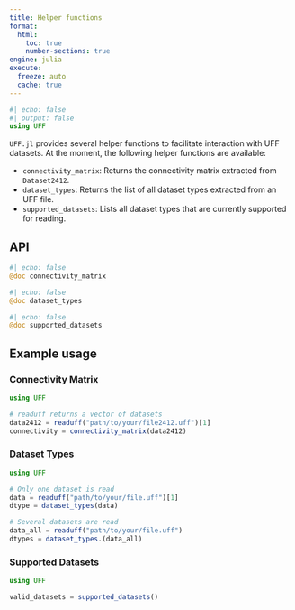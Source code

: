 ```yaml
---
title: Helper functions
format:
  html:
    toc: true
    number-sections: true
engine: julia
execute:
  freeze: auto
  cache: true
---
```


```julia
#| echo: false
#| output: false
using UFF
```

`UFF.jl` provides several helper functions to facilitate interaction with UFF datasets. At the moment, the following helper functions are available:

- `connectivity_matrix`: Returns the connectivity matrix extracted from `Dataset2412`.
- `dataset_types`: Returns the list of all dataset types extracted from an UFF file.
- `supported_datasets`: Lists all dataset types that are currently supported for reading.

## API

::: {.api}
```julia
#| echo: false
@doc connectivity_matrix
```
:::

::: {.api}
```julia
#| echo: false
@doc dataset_types
```
:::

::: {.api}
```julia
#| echo: false
@doc supported_datasets
```
:::

## Example usage

### Connectivity Matrix
```julia
using UFF

# readuff returns a vector of datasets
data2412 = readuff("path/to/your/file2412.uff")[1]
connectivity = connectivity_matrix(data2412)
```

### Dataset Types
```julia
using UFF

# Only one dataset is read
data = readuff("path/to/your/file.uff")[1]
dtype = dataset_types(data)

# Several datasets are read
data_all = readuff("path/to/your/file.uff")
dtypes = dataset_types.(data_all)
```

### Supported Datasets
```julia
using UFF

valid_datasets = supported_datasets()
```